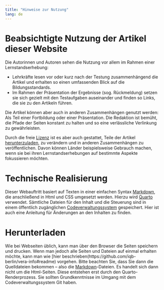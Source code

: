 ```yaml
---
title: "Hinweise zur Nutzung"
lang: de
---
```


# Beabsichtigte Nutzung der Artikel dieser Website

Die Autorinnen und Autoren sehen die Nutzung vor allem im Rahmen einer Lernstandserhebung:

* Lehrkräfte lesen vor oder kurz nach der Testung zusammenhängend die Artikel und erhalten so einen umfassenden Blick auf die Bildungsstandards.
* Im Rahmen der Präsentation der Ergebnisse (sog. Rückmeldung) setzen sie sich gezielt mit den Testaufgaben auseinander und finden so Links, die sie zu den Artikeln führen.

Die Artikel können aber auch in anderen Zusammenhängen genutzt werden: Als Teil einer Fortbildung oder einer Präsentation. Die Redaktion ist bemüht, die Pfade der Seiten konstant zu halten und so eine verlässliche Verlinkung zu gewährleisten.

Durch die freie [Lizenz](../index.qmd#lizenz) ist es aber auch gestattet, Teile der Artikel [herunterzuladen](#herunterladen), zu verändern und in anderen Zusammenhängen zu veröffentlichen. Davon können Länder beispielsweise Gebrauch machen, wenn sie bei ihren Lernstandserhebungen auf bestimmte Aspekte fokussieren möchten.

# Technische Realisierung

Dieser Webauftritt basiert auf Texten in einer einfachen Syntax [Markdown](https://markdown.de/), die anschließend in Html und CSS umgesetzt werden. Hierzu wird [Quarto](https://quarto.org/) verwendet. Sämtliche Dateien für den Inhalt und die Steuerung sind in einem öffentlich zugänglichen [Codeverwaltungssystem](https://github.com/iqb-berlin/vera-info) gespeichert. Hier ist auch eine Anleitung für Änderungen an den Inhalten zu finden.


# Herunterladen

Wie bei Webseiten üblich, kann man über den Browser die Seiten speichern und drucken. Wenn man jedoch alle Seiten und Dateien auf einmal erhalten möchte, kann man wie [hier beschrieben(https://github.com/iqb-berlin/vera-info#readme) vorgehen. Bitte beachten Sie, dass Sie dann die Quelldateien bekommen -- also die [Markdown](https://markdown.de/)-Dateien. Es handelt sich dann nicht um die Html-Seiten. Diese entstehen erst durch den Quarto-Renderprozess. Sie sollten Grundkenntnisse im Umgang mit dem Codeverwaltungssystem Git haben.